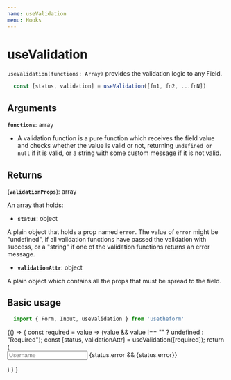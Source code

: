 ---
name: useValidation
menu: Hooks
---


# useValidation
`useValidation(functions: Array)` provides the validation logic to any Field.

```javascript
  const [status, validation] = useValidation([fn1, fn2, ...fnN])
```

## Arguments

**`functions`**: array

  - A validation function is a pure function which receives the field value and checks whether the value is valid or not, returning `undefined or null` if it is valid, or a string with some custom message if it is not valid.

## Returns

(**`validationProps`**): array

An array that holds:

  - **`status`**: object

  A plain object that holds a prop named `error`.
  The value of `error` might be "undefined", if all validation functions have passed the validation with success, or a "string" if one of the validation functions returns an error message.

  - **`validationAttr`**: object

  A plain object which contains all the props that must be spread to the field.

## Basic usage

```javascript
  import { Form, Input, useValidation } from 'usetheform'
```

<Playground>
{() => {
    const required = value => (value && value !== "" ? undefined : "Required");
    const [status, validationAttr] = useValidation([required]);
    return (
      <Form>
        <Input type="text" name="username" touched placeholder="Username" {...validationAttr} />
        {status.error && <label>{status.error}</label>}
      </Form>
    )
  }
}
</Playground>
